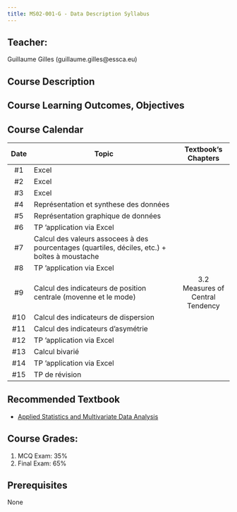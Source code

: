 ```yaml
---
title: MS02-001-G - Data Description Syllabus
---
```


## Teacher:

Guillaume Gilles (guillaume.gilles@essca.eu)

## Course Description

## Course Learning Outcomes, Objectives

## Course Calendar

| Date | Topic                                                                                          |       Textbook's Chapters        |
| :--: | ---------------------------------------------------------------------------------------------- | :------------------------------: |
|  #1  | Excel                                                                                          |                                  |
|  #2  | Excel                                                                                          |                                  |
|  #3  | Excel                                                                                          |                                  |
|  #4  | Représentation et synthese des données                                                         |                                  |
|  #5  | Représentation graphique de données                                                            |                                  |
|  #6  | TP 'application via Excel                                                                      |                                  |
|  #7  | Calcul des valeurs assocees à des pourcentages (quartiles, déciles, etc.) + boîtes à moustache |                                  |
|  #8  | TP 'application via Excel                                                                      |                                  |
|  #9  | Calcul des indicateurs de position centrale (movenne et le mode)                               | 3.2 Measures of Central Tendency |
| #10  | Calcul des indicateurs de dispersion                                                           |                                  |
| #11  | Calcul des indicateurs d'asymétrie                                                             |                                  |
| #12  | TP 'application via Excel                                                                      |                                  |
| #13  | Calcul bivarié                                                                                 |                                  |
| #14  | TP 'application via Excel                                                                      |                                  |
| #15  | TP de révision                                                                                 |                                  |

## Recommended Textbook

- [Applied Statistics and Multivariate Data Analysis](assets/applied-statistics-and-multivariate-data-analysis.pdf)

## Course Grades:

1. MCQ Exam: 35%
2. Final Exam: 65%

## Prerequisites

None

